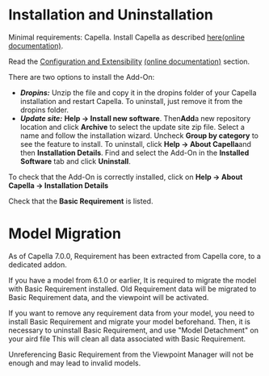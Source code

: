 <!--
  Copyright (c) 2023 THALES GLOBAL SERVICES.
  
  This program and the accompanying materials are made available under the
  terms of the Eclipse Public License 2.0 which is available at
  http://www.eclipse.org/legal/epl-2.0
  
  SPDX-License-Identifier: EPL-2.0
  
  Contributors:
       Thales - initial API and implementation
-->
=Installation and Uninstallation=

Minimal requirements: Capella. Install Capella as described [[../help/topic/org.polarsys.capella.ui.doc/html/Installation%20Guide/How%20to%20install%20Capella%20and%20Addons.html | here]]<span class="github-link">[[https://github.com/eclipse/capella/blob/master/doc/plugins/org.polarsys.capella.ui.doc/html/Installation%20Guide/How%20to%20install%20Capella%20and%20Addons.mediawiki|(online documentation)]]</span>.

Read the [[../help/topic/org.polarsys.capella.ui.doc/html/Installation%20Guide/How%20to%20install%20Capella%20and%20Addons.html?#Configuration_and_Extensibility | Configuration and Extensibility]]
<span class="github-link">[[https://github.com/eclipse/capella/tree/master/doc/plugins/org.polarsys.capella.ui.doc/html/Installation%20Guide/How%20to%20install%20Capella%20and%20Addons.mediawiki#Configuration_and_Extensibility |(online documentation)]]</span> section.


There are two options to install the Add-On:

* '''''Dropins:''''' Unzip the file and copy it in the dropins folder of your Capella installation and restart Capella. To uninstall, just remove it from the dropins folder.
* '''''Update site:''''' '''Help -&gt; Install new software'''. Then''' Add '''a new repository location and click '''Archive''' to select the update site zip file. Select a name and follow the installation wizard. Uncheck '''Group by category''' to see the feature to install. To uninstall, click '''Help -&gt; About Capella '''and then '''Installation Details'''. Find and select the Add-On in the '''Installed Software''' tab and click '''Uninstall'''.
To check that the Add-On is correctly installed, click on '''Help -&gt; About Capella -&gt; Installation Details'''

Check that the '''Basic Requirement''' is listed.

=Model Migration=

As of Capella 7.0.0,
Requirement has been extracted from Capella core, to a dedicated addon.

If you have a model from 6.1.0 or earlier,
It is required to migrate the model with Basic Requirement installed.
Old Requirement data will be migrated to Basic Requirement data, and the viewpoint will be activated.

If you want to remove any requirement data from your model, 
you need to install Basic Requirement and migrate your model beforehand.
Then, it is necessary to uninstall Basic Requirement, and use "Model Detachment" on your aird file
This will clean all data associated with Basic Requirement.

Unreferencing Basic Requirement from the Viewpoint Manager will not be enough and may lead to invalid models.